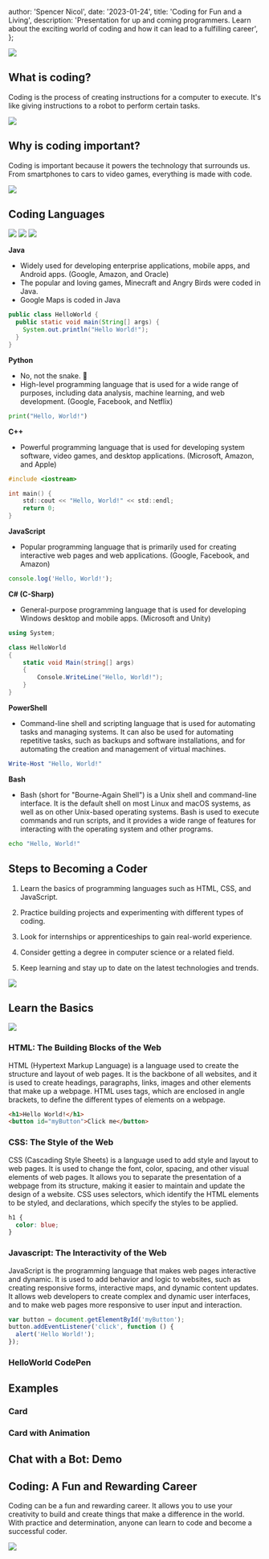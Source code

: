 
  author: 'Spencer Nicol',
  date: '2023-01-24',
  title: 'Coding for Fun and a Living',
  description: 'Presentation for up and coming programmers. Learn about the exciting world of coding and how it can lead to a fulfilling career',
};


<Image src='https://media.publit.io/file/codeForFun/code-for-fun.webp' width={800} height={400} />

## What is coding?

Coding is the process of creating instructions for a computer to execute. It's like giving instructions to a robot to perform certain tasks.

<Image src='https://media.publit.io/file/codeForFun/keyboard.webp' width={800} height={400} />

## Why is coding important?

Coding is important because it powers the technology that surrounds us. From smartphones to cars to video games, everything is made with code.

<Image src='https://media.publit.io/file/codeForFun/sentient-robot.webp' width={800} height={400} />

## Coding Languages

<Image src='https://media.publit.io/file/codeForFun/languages-most-used.webp' width={800} height={400} />
<Image src='https://media.publit.io/file/codeForFun/languages-in-demand.webp' width={800} height={400} />
<Image src='https://media.publit.io/file/codeForFun/languages-salaries.webp' width={800} height={400} />

**Java**

- Widely used for developing enterprise applications, mobile apps, and Android apps. (Google, Amazon, and Oracle)
- The popular and loving games, Minecraft and Angry Birds were coded in Java.
- Google Maps is coded in Java

```java
public class HelloWorld {
  public static void main(String[] args) {
    System.out.println("Hello World!");
  }
}
```

**Python**

- No, not the snake. 🐍
- High-level programming language that is used for a wide range of purposes, including data analysis, machine learning, and web development. (Google, Facebook, and Netflix)

```python
print("Hello, World!")
```

**C++**

- Powerful programming language that is used for developing system software, video games, and desktop applications. (Microsoft, Amazon, and Apple)

```c
#include <iostream>

int main() {
    std::cout << "Hello, World!" << std::endl;
    return 0;
}
```

**JavaScript**

- Popular programming language that is primarily used for creating interactive web pages and web applications. (Google, Facebook, and Amazon)

```javascript
console.log('Hello, World!');
```

**C# (C-Sharp)**

- General-purpose programming language that is used for developing Windows desktop and mobile apps. (Microsoft and Unity)

```csharp
using System;

class HelloWorld
{
    static void Main(string[] args)
    {
        Console.WriteLine("Hello, World!");
    }
}
```

**PowerShell**

- Command-line shell and scripting language that is used for automating tasks and managing systems. It can also be used for automating repetitive tasks, such as backups and software installations, and for automating the creation and management of virtual machines.

```powershell
Write-Host "Hello, World!"
```

**Bash**

- Bash (short for "Bourne-Again Shell") is a Unix shell and command-line interface. It is the default shell on most Linux and macOS systems, as well as on other Unix-based operating systems. Bash is used to execute commands and run scripts, and it provides a wide range of features for interacting with the operating system and other programs.

```bash
echo "Hello, World!"
```

## Steps to Becoming a Coder

1.  Learn the basics of programming languages such as HTML, CSS, and JavaScript.

2.  Practice building projects and experimenting with different types of coding.

3.  Look for internships or apprenticeships to gain real-world experience.

4.  Consider getting a degree in computer science or a related field.

5.  Keep learning and stay up to date on the latest technologies and trends.

<Image src='https://media.publit.io/file/codeForFun/steps-to-learn.webp' width={800} height={400} />

## Learn the Basics

<Image src='https://media.publit.io/file/codeForFun/programming-101.webp' width={800} height={400} />

### HTML: The Building Blocks of the Web

HTML (Hypertext Markup Language) is a language used to create the structure and layout of web pages. It is the backbone of all websites, and it is used to create headings, paragraphs, links, images and other elements that make up a webpage. HTML uses tags, which are enclosed in angle brackets, to define the different types of elements on a webpage.

```html
<h1>Hello World!</h1>
<button id="myButton">Click me</button>
```

### CSS: The Style of the Web

CSS (Cascading Style Sheets) is a language used to add style and layout to web pages. It is used to change the font, color, spacing, and other visual elements of web pages. It allows you to separate the presentation of a webpage from its structure, making it easier to maintain and update the design of a website. CSS uses selectors, which identify the HTML elements to be styled, and declarations, which specify the styles to be applied.

```css
h1 {
  color: blue;
}
```

### Javascript: The Interactivity of the Web

JavaScript is the programming language that makes web pages interactive and dynamic. It is used to add behavior and logic to websites, such as creating responsive forms, interactive maps, and dynamic content updates. It allows web developers to create complex and dynamic user interfaces, and to make web pages more responsive to user input and interaction.

```javascript
var button = document.getElementById('myButton');
button.addEventListener('click', function () {
  alert('Hello World!');
});
```

### HelloWorld CodePen

<p
  className='codepen'
  data-height='300'
  data-theme-id='dark'
  data-default-tab='html,result'
  data-slug-hash='poZVRRd'
  data-user='snicol21'
  data-editable='true'
></p>

## Examples

### Card

<p className='codepen' data-height='550' data-theme-id='dark' data-default-tab='result' data-slug-hash='JjBvNbr' data-editable='true' data-user='snicol21'></p>

### Card with Animation

<p className='codepen' data-height='600' data-theme-id='dark' data-default-tab='result' data-slug-hash='MWBGmpe' data-editable='true' data-user='snicol21'></p>

## Chat with a Bot: Demo

<p className='codepen' data-height='680' data-theme-id='dark' data-default-tab='result' data-slug-hash='VwBxbVq' data-editable='true' data-user='snicol21'></p>

## Coding: A Fun and Rewarding Career

Coding can be a fun and rewarding career. It allows you to use your creativity to build and create things that make a difference in the world. With practice and determination, anyone can learn to code and become a successful coder.

<Image src='https://media.publit.io/file/codeForFun/programmer-definition.webp' width={800} height={400} />
